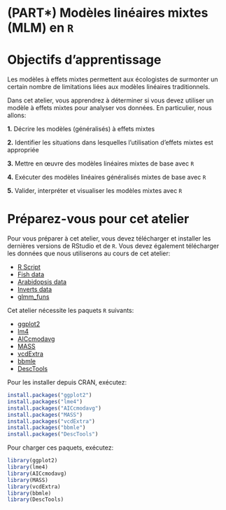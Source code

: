 # (PART\*) Modèles linéaires mixtes (MLM) en `R` {-}

# Objectifs d'apprentissage

Les modèles à effets mixtes permettent aux écologistes de surmonter un certain nombre de limitations liées aux modèles linéaires traditionnels. 

Dans cet atelier, vous apprendrez à déterminer si vous devez utiliser un modèle à effets mixtes pour analyser vos données. En particulier, nous allons:

**1.** Décrire les modèles (généralisés) à effets mixtes

**2.** Identifier les situations dans lesquelles l'utilisation d'effets mixtes est appropriée

**3.** Mettre en œuvre des modèles linéaires mixtes de base avec `R`

**4.** Exécuter des modèles linéaires généralisés mixtes de base avec `R`

**5.** Valider, interpréter et visualiser les modèles mixtes avec `R`


# Préparez-vous pour cet atelier

Pour vous préparer à cet atelier, vous devez télécharger et installer les dernières versions de RStudio et de `R`. Vous devez également télécharger les données que nous utiliserons au cours de cet atelier:

-    [R Script](https://qcbsrworkshops.github.io/workshop07/book-fr/workshop07-script-fr.R)
-    [Fish data](http://qcbs.ca/wiki/_media/qcbs_w6_data.csv)
-    [Arabidopsis data](http://qcbs.ca/wiki/_media/banta_totalfruits.csv)
-    [Inverts data](http://qcbs.ca/wiki/_media/inverts.csv)
-    [glmm_funs](http://qcbs.ca/wiki/_media/glmm_funs.r) 


Cet atelier nécessite les paquets `R` suivants:

-    [ggplot2](http://cran.r-project.org/web/packages/ggplot2/index.html)
-    [lm4](http://cran.r-project.org/web/packages/lme4/index.html)
-    [AICcmodavg](http://cran.r-project.org/web/packages/AICcmodavg/index.html)
-    [MASS](http://cran.r-project.org/web/packages/MASS/index.html)
-    [vcdExtra](http://cran.r-project.org/web/packages/vcdExtra/index.html)
-    [bbmle](http://cran.r-project.org/web/packages/bbmle/index.html)
-    [DescTools](http://cran.r-project.org/web/packages/DescTools/index.html)

Pour les installer depuis CRAN, exécutez:

```r
install.packages("ggplot2")
install.packages("lme4")
install.packages("AICcmodavg")
install.packages("MASS")
install.packages("vcdExtra")
install.packages("bbmle")
install.packages("DescTools")
```

Pour charger ces paquets, exécutez:

```r
library(ggplot2)
library(lme4)
library(AICcmodavg)
library(MASS)
library(vcdExtra)
library(bbmle)
library(DescTools)
```

